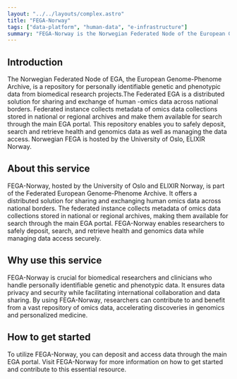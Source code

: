 ```yaml
---
layout: "../../layouts/complex.astro"
title: "FEGA-Norway"
tags: ["data-platform", "human-data", "e-infrastructure"]
summary: "FEGA-Norway is the Norwegian Federated Node of the European Genome-Phenome Archive, providing a secure repository for genetic and phenotypic data."
---
```


## Introduction

The Norwegian Federated Node of EGA, the European Genome-Phenome Archive, is a repository for personally identifiable genetic and phenotypic data from biomedical research projects.The Federated EGA is a distributed solution for sharing and exchange of human -omics data across national borders. Federated instance collects metadata of omics data collections stored in national or regional archives and make them available for search through the main EGA portal. This repository enables you to safely deposit, search and retrieve health and genomics data as well as managing the data access. Norwegian FEGA is hosted by the University of Oslo, ELIXIR Norway.

## About this service

FEGA-Norway, hosted by the University of Oslo and ELIXIR Norway, is part of the Federated European Genome-Phenome Archive. It offers a distributed solution for sharing and exchanging human omics data across national borders. The federated instance collects metadata of omics data collections stored in national or regional archives, making them available for search through the main EGA portal. FEGA-Norway enables researchers to safely deposit, search, and retrieve health and genomics data while managing data access securely.

## Why use this service

FEGA-Norway is crucial for biomedical researchers and clinicians who handle personally identifiable genetic and phenotypic data. It ensures data privacy and security while facilitating international collaboration and data sharing. By using FEGA-Norway, researchers can contribute to and benefit from a vast repository of omics data, accelerating discoveries in genomics and personalized medicine.

## How to get started

To utilize FEGA-Norway, you can deposit and access data through the main EGA portal. Visit FEGA-Norway for more information on how to get started and contribute to this essential resource.

